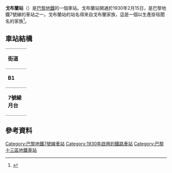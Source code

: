 {{expand|time=2016-02-26T00:56:32+00:00}}
{{refimprove|time=2016-02-26T00:56:32+00:00}}
{{Infobox station
| name                = 戈布蘭站
| symbol_location     = paris
| symbol              = m
| symbol2             = 
| type                = [[巴黎地鐵|巴黎地鐵]]車站
| image               = [[File:Metro_de_Paris_-_Ligne_7_-_Les_Gobelins_01.jpg|275px]]
| alt                 = 
| caption             = 
| other_name          = 
| address             = [[巴黎13區|巴黎13區]]
| borough             = [[法蘭西島|法蘭西島]]
| country             = 法國
| iso_region          = FR_scale:2000
| coordinates_display = title
| coordinates_format  = dms
| latd  = 48.836400| latm  = | lats  = | latNS  = 
| longd = 2.352250| longm = | longs = | longEW = 
| coordinates         = 
| owned               = [[RATP|RATP]]
| operator            = [[RATP|RATP]]
| line                = 
| disabled            = 
| zone                = 1
| opened              = {{Start-date|1930年2月15日}}
| closed              = <!-- {{End date|YYYY|MM|DD|df=y}} -->
| services            = 
| map_type            = France Paris
}}
'''戈布蘭站'''（{{lang-fr|Les Gobelins}}）是[[巴黎地鐵|巴黎地鐵]]的一個車站。戈布蘭站開通於1930年2月15日，是巴黎地鐵7號線的車站之一。戈布蘭站的站名得來自戈布蘭家族，這是一個以生產掛毯聞名的家族<ref>{{cite book| first=Pierre |last=Miquel |title= Petite Histoire des Stations de Métro (Little History of Metro Stations) |publisher=Editions Albin Michel |year=1993 |language=fr}}</ref>。
== 車站結構 ==
{| border=0 cellspacing=0 cellpadding=3
|style="border-bottom:solid 1px gray;border-top:solid 1px gray;" width=50 valign=top|'''街道'''
|-
|style="border-bottom:solid 1px gray;border-top:solid 1px gray;" width=50 valign=top|'''B1'''
|style="border-top:solid 1px gray;border-bottom:solid 1px gray;" width=100 valign=top|連接層
|-
|style="border-bottom:solid 1px gray;" width=50 rowspan=10 valign=top|'''7號線月台'''
|style="border-top:solid 1px gray;border-right:solid 2px black;border-left:solid 2px black;border-bottom:solid 2px black;" colspan=2|<center><small>[[側式月台|側式月台]]，右側開門</small>
|-
|style="border-bottom:solid 1px gray;" width=100|南行
|style="border-bottom:solid 1px gray;" width=390|{{arrow|L}} [[File:Metro-M.svg|16x16px]][[File:Paris_Metro_7.svg|16x16px]]往[[猶太城-路易·阿拉貢站|猶太城-路易·阿拉貢]]/[[伊夫里鎮站|伊夫里鎮]]<small>（[[意大利廣場站_(巴黎地鐵)|意大利廣場]]）</small>
|-
|北行
|{{arrow|R}} [[File:Metro-M.svg|16x16px]][[File:Paris_Metro_7.svg|16x16px]]往[[新庭-1945年5月8日站|新庭-1945年5月8日]]<small>（[[桑西埃-多邦頓站|桑西埃-多邦頓]]）</small>
|-
|style="border-top:solid 2px black;border-right:solid 2px black;border-left:solid 2px black;border-bottom:solid 1px gray;" colspan=2|<center><small>[[側式月台|側式月台]]，右側開門</small>
|}

==參考資料==
{{reflist}}

{{commons category|Les Gobelins (Paris Metro)}}
{{巴黎地鐵7號線}}
{{DEFAULTSORT:Les Gobelins}}
[[Category:巴黎地鐵7號線車站|Category:巴黎地鐵7號線車站]]
[[Category:1930年啟用的鐵路車站|Category:1930年啟用的鐵路車站]]
[[Category:巴黎十三區地鐵車站|Category:巴黎十三區地鐵車站]]